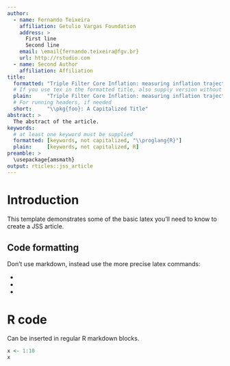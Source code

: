 ```yaml
---
author:
  - name: Fernando Teixeira
    affiliation: Getulio Vargas Foundation
    address: >
      First line
      Second line
    email: \email{fernando.teixeira@fgv.br}
    url: http://rstudio.com
  - name: Second Author
    affiliation: Affiliation
title:
  formatted: "Triple Filter Core Inflation: measuring inflation trajectory with \\pkg{INFLATION}"
  # If you use tex in the formatted title, also supply version without
  plain:     "Triple Filter Core Inflation: measuring inflation trajectory with Package INFLATION"
  # For running headers, if needed
  short:     "\\pkg{foo}: A Capitalized Title"
abstract: >
  The abstract of the article.
keywords:
  # at least one keyword must be supplied
  formatted: [keywords, not capitalized, "\\proglang{R}"]
  plain:     [keywords, not capitalized, R]
preamble: >
  \usepackage{amsmath}
output: rticles::jss_article
---
```


# Introduction

This template demonstrates some of the basic latex you'll need to know to create a JSS article.

## Code formatting

Don't use markdown, instead use the more precise latex commands:

* \proglang{Java}
* \pkg{plyr}
* \code{print("abc")}

# R code

Can be inserted in regular R markdown blocks.

```r
x <- 1:10
x
```
